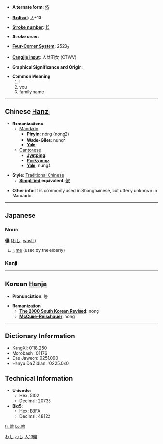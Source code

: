 * '''Alternate form''': [[侬]]

* '''[[Wiktionary:Chinese radical index| Radical]]''': [[Wiktionary:Chinese radical index 人|人]]+13

* '''[[Wiktionary:Chinese total strokes index|Stroke number]]''': [[Wiktionary:Chinese total strokes index 15|15]]

* '''Stroke order''': 

* '''[[Wiktionary:Chinese four corner index|Four-Corner System]]''': 2523<sub>2</sub>

* '''[[Wiktionary:Chinese Cangjie index|Cangjie input]]''': 人廿田女 (OTWV)

* '''Graphical Significance and Origin''': 

* '''Common Meaning'''
*#I
*# you
*# family name


----

== Chinese [[Hanzi]] ==

* '''Romanizations'''
** [[Mandarin]]
*** '''[[Pinyin]]''': nóng (nong2)
*** '''[[Wade-Giles]]''': nung<sup>2</sup>
*** '''[[Yale]]''': 
**[[Cantonese]]
***'''[[Jyutping]]''':
***'''[[Penkyamp]]''': 
***'''[[Yale]]''': nung4

* '''Style''': [[Traditional Chinese]] 
** '''[[Simplified Chinese|Simplified]] equivalent''': [[侬]]

* '''Other info''': It is commonly used in Shanghainese, but utterly unknown in Mandarin. 

----

==Japanese==
[[Category:Japanese language|わし]]
===Noun===
[[Category:Japanese nouns|わし]]
'''儂''' ([[わし]], [[washi]])
# [[I]], [[me]] (used by the elderly)


===Kanji===
{{kanji|[[どう]] ([[dō]]), [[のう]] ([[nō]])|[[わし]] ([[washi]])}}


----

== Korean [[Hanja]] ==

* '''Pronunciation''': 농

* '''Romanization'''
** '''[[The 2000 South Korean Revised Romanization|The 2000 South Korean Revised]]''': nong
** '''[[McCune-Reischauer]]''': nong

----

== Dictionary Information ==

* KangXi: 0118.250
* Morobashi: 01176
* Dae Jaweon: 0251.090
* Hanyu Da Zidian: 10225.040

== Technical Information ==

* '''Unicode''':
** Hex: 5102
** Decimal: 20738
* '''Big5''':
** Hex: BBFA
** Decimal: 48122

[[Category:Japanese kanji|人13儂]]

[[fr:儂]]
[[ko:儂]]